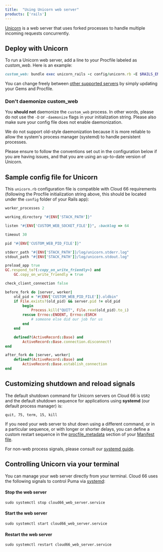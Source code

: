 ```yaml
---
title:  "Using Unicorn web server"
products: ['rails']
---
```


[Unicorn](https://yhbt.net/unicorn/README.html) is a web server that uses forked processes to handle multiple incoming requests concurrently.

## Deploy with Unicorn

To run a Unicorn web server, add a line to your Procfile labeled as *custom_web*. Here is an example:

```ruby
custom_web: bundle exec unicorn_rails -c config/unicorn.rb -E $RAILS_ENV
```

You can change freely between [other supported servers](/:product/:version?/servers/custom-web-servers) by simply updating your Gems and Procfile.

### Don't daemonize custom_web

You **should not** daemonize the `custom_web` process. In other words, please do not use the `-D` or `-daemonize` flags in your initialization string. Please also make sure your config file does not enable daemonization.

We do not support old-style daemonization because it is more reliable to allow the system's process manager (systemd) to handle persistent processes.

<Callout type="warning" title="Take care">
Please ensure to follow the conventions set out in the configuration below if you are having issues, and that you are using an up-to-date version of Unicorn.
</Callout>

## Sample config file for Unicorn

This `unicorn.rb` configuration file is compatible with Cloud 66 requirements (following the Procfile initialization string above, this should be located under the `config` folder of your Rails app):

```ruby
worker_processes 2

working_directory "#{ENV['STACK_PATH']}"

listen "#{ENV['CUSTOM_WEB_SOCKET_FILE']}", :backlog => 64

timeout 30

pid "#{ENV['CUSTOM_WEB_PID_FILE']}"

stderr_path "#{ENV['STACK_PATH']}/log/unicorn.stderr.log"
stdout_path "#{ENV['STACK_PATH']}/log/unicorn.stdout.log"

preload_app true
GC.respond_to?(:copy_on_write_friendly=) and
	GC.copy_on_write_friendly = true

check_client_connection false

before_fork do |server, worker|
	old_pid = "#{ENV['CUSTOM_WEB_PID_FILE']}.oldbin"
	if File.exists?(old_pid) && server.pid != old_pid
		begin
			Process.kill("QUIT", File.read(old_pid).to_i)
		rescue Errno::ENOENT, Errno::ESRCH
			# someone else did our job for us
		end
	end

	defined?(ActiveRecord::Base) and
		ActiveRecord::Base.connection.disconnect!
end

after_fork do |server, worker|
	defined?(ActiveRecord::Base) and
		ActiveRecord::Base.establish_connection
end
```

## Customizing shutdown and reload signals

The default shutdown command for Unicorn servers on Cloud 66 is `USR2` and the default shutdown sequence for applications using **systemd** (our default process manager) is:

```terminal
quit, 75, term, 15, kill
```

If you need your web server to shut down using a different command, or in a particular sequence, or with longer or shorter delays, you can define a custom restart sequence in the [procfile_metadata](/:product/:version?/manifest/building-a-manifest-file#processes) section of your [Manifest file](/:product/:version?/manifest/building-a-manifest-file#manifest-tutorial).

For non-web process signals, please consult our [systemd guide](/:product/:version?/servers/systemd#process-signals).

## Controlling Unicorn via your terminal

You can manage your web server directly from your terminal. Cloud 66 uses the following signals to control Puma via [systemd](/:product/:version?/servers/systemd):

#### Stop the web server
```shell
sudo systemctl stop cloud66_web_server.service
```

#### Start the web server

```shell
sudo systemctl start cloud66_web_server.service
```

#### Restart the web server

```shell
sudo systemctl restart cloud66_web_server.service
```
